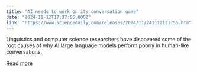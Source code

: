 ```yaml
---
title: "AI needs to work on its conversation game"
date: "2024-11-12T17:37:55.000Z"
link: "https://www.sciencedaily.com/releases/2024/11/241112123755.htm"
---
```


Linguistics and computer science researchers have discovered some of the root causes of why AI large language models perform poorly in human-like conversations.

[Read more](https://www.sciencedaily.com/releases/2024/11/241112123755.htm)
